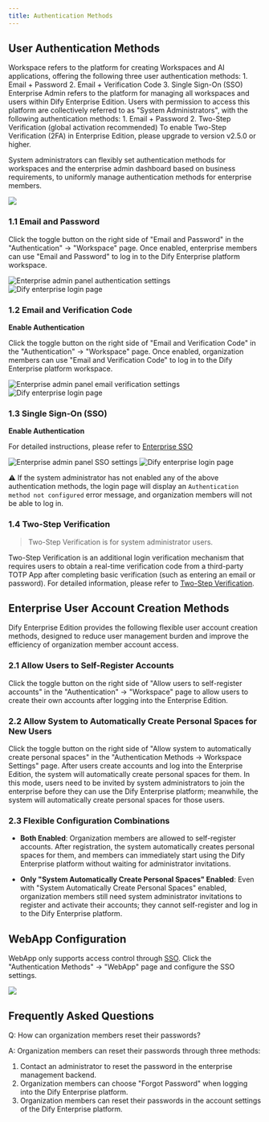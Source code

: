 ```yaml
---
title: Authentication Methods
---
```


## User Authentication Methods

<Tabs>
  <Tab title="Workspace">
    Workspace refers to the platform for creating Workspaces and AI applications, offering the following three user authentication methods:
    1. Email + Password
    2. Email + Verification Code
    3. Single Sign-On (SSO)
  </Tab>
  <Tab title="Enterprise Admin">
    Enterprise Admin refers to the platform for managing all workspaces and users within Dify Enterprise Edition. Users with permission to access this platform are collectively referred to as "System Administrators", with the following authentication methods:
    1. Email + Password
    2. Two-Step Verification (global activation recommended)
    <Info>
    To enable Two-Step Verification (2FA) in Enterprise Edition, please upgrade to version v2.5.0 or higher.
    </Info>
  </Tab>
</Tabs>

System administrators can flexibly set authentication methods for workspaces and the enterprise admin dashboard based on business requirements, to uniformly manage authentication methods for enterprise members.

![](https://assets-docs.dify.ai/2025/04/539eb8dc43f51b798c6b61bd0b041da4.png)

### 1.1 Email and Password

Click the toggle button on the right side of "Email and Password" in the "Authentication" -> "Workspace" page. Once enabled, enterprise members can use "Email and Password" to log in to the Dify Enterprise platform workspace.

<div style={{ display: 'flex', gap: '20px' }}>
  <Frame caption="Enterprise Admin Dashboard Authentication Settings — Email and Password">
    <img src="https://assets-docs.dify.ai/2025/04/dd1fd01ea68af39e7ebbc2da79132ab6.png" alt="Enterprise admin panel authentication settings" />
  </Frame>
  <Frame caption="Login Page for Organization Members">
    <img src="https://assets-docs.dify.ai/2025/04/14e603662ca00daf80762f57a228e57c.png" alt="Dify enterprise login page" />
  </Frame>
</div>


### 1.2 Email and Verification Code

**Enable Authentication**

Click the toggle button on the right side of "Email and Verification Code" in the "Authentication" -> "Workspace" page. Once enabled, organization members can use "Email and Verification Code" to log in to the Dify Enterprise platform workspace.

<div style={{ display: 'flex', gap: '20px' }}>
  <Frame caption="Enterprise Admin Dashboard Authentication Settings — Email and Verification Code">
    <img src="https://assets-docs.dify.ai/2025/04/b9f1d41a483a1fa0396ad95bae35078b.png" alt="Enterprise admin panel email verification settings" />
  </Frame>
  <Frame caption="Login Page for Organization Members">
    <img src="https://assets-docs.dify.ai/2025/04/2572a20174e7b9fa85817dca02bba937.png" alt="Dify enterprise login page" />
  </Frame>
</div>

### 1.3 Single Sign-On (SSO)

**Enable Authentication**

For detailed instructions, please refer to [Enterprise SSO](/en-us/administrator-guide/sso/introduction)

<div style={{ display: 'flex', gap: '20px' }}>
  <Frame caption="Enterprise Admin Dashboard Authentication Settings — Single Sign-On (SSO)">
    <img src="https://assets-docs.dify.ai/2025/04/3dd02c5e4d64fa789fd66b5cff3ed4dc.png" alt="Enterprise admin panel SSO settings" />
  </Frame>
  <Frame caption="Login Page for Organization Members">
    <img src="https://assets-docs.dify.ai/2025/04/32db3fc352c7ba40eb4343fd5f6229e5.png" alt="Dify enterprise login page" />
  </Frame>
</div>

⚠️ If the system administrator has not enabled any of the above authentication methods, the login page will display an `Authentication method not configured` error message, and organization members will not be able to log in.

### 1.4 Two-Step Verification

> Two-Step Verification is for system administrator users.

Two-Step Verification is an additional login verification mechanism that requires users to obtain a real-time verification code from a third-party TOTP App after completing basic verification (such as entering an email or password). For detailed information, please refer to [Two-Step Verification](/en-us/administrator-guide/2fa).

## Enterprise User Account Creation Methods

Dify Enterprise Edition provides the following flexible user account creation methods, designed to reduce user management burden and improve the efficiency of organization member account access.

### 2.1 Allow Users to Self-Register Accounts

Click the toggle button on the right side of "Allow users to self-register accounts" in the "Authentication" -> "Workspace" page to allow users to create their own accounts after logging into the Enterprise Edition.

### 2.2 Allow System to Automatically Create Personal Spaces for New Users

Click the toggle button on the right side of "Allow system to automatically create personal spaces" in the "Authentication Methods -> Workspace Settings" page. After users create accounts and log into the Enterprise Edition, the system will automatically create personal spaces for them.
In this mode, users need to be invited by system administrators to join the enterprise before they can use the Dify Enterprise platform; meanwhile, the system will automatically create personal spaces for those users.

### 2.3 Flexible Configuration Combinations

- **Both Enabled**: Organization members are allowed to self-register accounts. After registration, the system automatically creates personal spaces for them, and members can immediately start using the Dify Enterprise platform without waiting for administrator invitations.

- **Only "System Automatically Create Personal Spaces" Enabled**: Even with "System Automatically Create Personal Spaces" enabled, organization members still need system administrator invitations to register and activate their accounts; they cannot self-register and log in to the Dify Enterprise platform.

## WebApp Configuration

WebApp only supports access control through [SSO](/en-us/administrator-guide/sso/introduction). Click the "Authentication Methods" -> "WebApp" page and configure the SSO settings.

![](https://assets-docs.dify.ai/2025/04/831d009275ab85bc3cea62d2eae1d268.png)

## Frequently Asked Questions

Q: How can organization members reset their passwords?

A: Organization members can reset their passwords through three methods:
  1. Contact an administrator to reset the password in the enterprise management backend.
  2. Organization members can choose "Forgot Password" when logging into the Dify Enterprise platform.
  3. Organization members can reset their passwords in the account settings of the Dify Enterprise platform.
